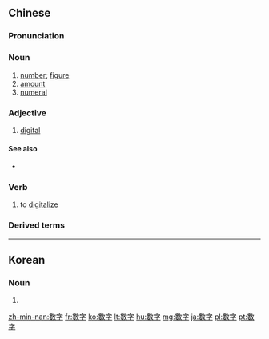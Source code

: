 {{also|数字}}
==Chinese==
{{zh-forms|s=数字}}

===Pronunciation===
{{zh-pron
|m=shùzì
|ma=Zh-shùzì.ogg
|c=sou3 zi6
|h=pfs=su-sṳ
|mn=qz,tp,xm:sò͘-lī/kh,zz:sò͘-jī
|w=2su zr
|cat=n,a,v
}}

===Noun===
{{zh-noun}}

# [[number]]; [[figure]]
# [[amount]]
# [[numeral]]
#: {{zh-x|數字 數據|'''numerical''' data}}

===Adjective===
{{zh-adj}}

# {{lb|zh|attributive}} [[digital]]

====See also====
* {{zh-l|數碼}}

===Verb===
{{zh-verb}}

# to [[digitalize]]

===Derived terms===
{{zh-der|阿拉伯數字|羅馬數字|聲調數字|數字電視|數字化|數字控制|數字通信|數字圖書館|數字圖像|數字信號|數字移動電話|數字足跡}}

{{zh-cat|Mathematics|Elementary}}

----

==Korean==
{{ko-hanjatab}}

===Noun===
{{ko-noun|hj|hangeul=숫자}}

# {{hanja form of|숫자|[[numeral]]}}

[[zh-min-nan:數字]]
[[fr:數字]]
[[ko:數字]]
[[lt:數字]]
[[hu:數字]]
[[mg:數字]]
[[ja:數字]]
[[pl:數字]]
[[pt:數字]]